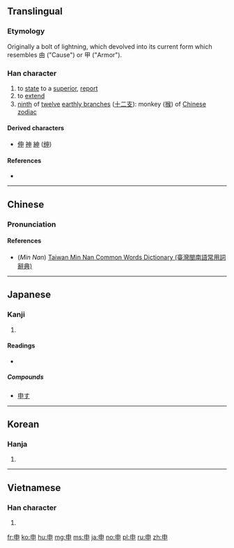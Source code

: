 {{also|田|甲|由|𢑚}}
==Translingual==

===Etymology===
{{Han etyl}}
Originally a bolt of lightning, which devolved into its current form which resembles 由 ("Cause") or 甲 ("Armor").

===Han character===
{{Han char|rn=102|rad=田|as=00|sn=5|four=50006|canj=LWL|ids=⿻十囗}}

# to [[state]] to a [[superior]], [[report]]
# to [[extend]]
# [[ninth]] of [[twelve]] [[earthly branch]]es ([[十二支]]): monkey ([[猴]]) of [[W:Chinese zodiac|Chinese zodiac]]

====Derived characters====
* [[伸]] [[神]] [[紳]] ([[绅]])

====References====
* {{Han ref|kx=0758.040|dkj=21726|dj=1168.010|hdz=42526.010|uh=7533|ud=30003|bh=A5D3|bd=42451}}

----

==Chinese==
{{zh-forms}}

===Pronunciation===
{{zh-pron
|m=shēn
|c=san1
|mn=sin
|mc=y
|oc=y
|cat=v,n,pn
}}

====References====
*(''Min Nan'') [http://twblg.dict.edu.tw/holodict_new/result_detail.jsp?n_no=1859&curpage=1&sample=%E7%94%B3&radiobutton=1&querytarget=1&limit=20&pagenum=1&rowcount=7 Taiwan Min Nan Common Words Dictionary (臺灣閩南語常用詞辭典)]

----

==Japanese==

===Kanji===
{{ja-kanji|grade=3|rs=田00}}

# {{defn|lang=ja|sort=田00}}

====Readings====
* {{ja-readings|on=[[しん]] (shin)|kun=[[もうす]] (mousu), [[のびる]] (nobiru), [[さる]] (saru)|nanori=}}

=====Compounds=====
* [[申す]]

----

==Korean==

===Hanja===
{{ko-hanja|hangeul=신|eumhun=|rv=shin|mr=shin|y=shin}}

# {{defn|lang=ko|sort=田00}}

----

==Vietnamese==

===Han character===
{{vi-hantu|[[thân]]|rs=田00}}

# {{defn|lang=vi|sort=田00}}

[[fr:申]]
[[ko:申]]
[[hu:申]]
[[mg:申]]
[[ms:申]]
[[ja:申]]
[[no:申]]
[[pl:申]]
[[ru:申]]
[[zh:申]]
